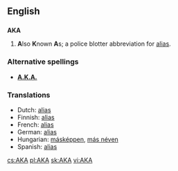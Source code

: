{{see|A.K.A.|aka|åka|PKA}}
==English==

==={{initialism}}===
'''AKA'''
#'''A'''lso '''K'''nown '''A'''s; a police blotter abbreviation for [[alias]].

===Alternative spellings===
*<!--''(US)'' -->'''[[A.K.A.]]'''

===Translations===
<!--- Enter translation of the initialism here-->
*Dutch: [[alias]]
*Finnish: [[alias]]
*French: [[alias]]
*German: [[alias]]
*Hungarian: [[másképpen]], [[más néven]]
*Spanish: [[alias]]

[[cs:AKA]]
[[pl:AKA]]
[[sk:AKA]]
[[vi:AKA]]